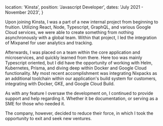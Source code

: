   location: 'Kinsta',
  position: 'Javascript Developer',
  dates: 'July 2021 - November 2023',
}


Upon joining Kinsta, I was a part of a new internal project from beginning to fruition. Utilizing React, Node, Typescript, GraphQL, and various Google Cloud services, we were able to create something from nothing asynchronously with a global team. Within that project, I led the integration of Mixpanel for user analytics and tracking.

Afterwards, I was placed on a team within the core application and microservices, and quickly learned from there. Here too was mainly Typescript oriented, but I did have the opportunity of working with Helm, Kubernetes, Prisma, and diving deep within Docker and Google Cloud functionality. My most recent accomplishment was integrating Nixpacks as an additional toolchain within our application's build system for customers, integrating with Docker, GKE, and Google Cloud Build.

As with any feature I oversaw the development on, I continued to provide support and help regarding it. Whether it be documentation, or serving as a SME for those who needed it.

The company, however, decided to reduce their force, in which I took the opportunity to exit and seek new ventures.